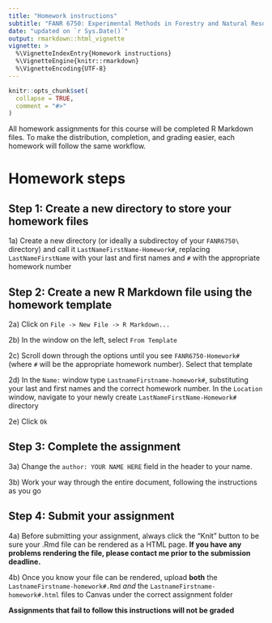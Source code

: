 ```yaml
---
title: "Homework instructions"
subtitle: "FANR 6750: Experimental Methods in Forestry and Natural Resources Research"
date: "updated on `r Sys.Date()`"
output: rmarkdown::html_vignette
vignette: >
  %\VignetteIndexEntry{Homework instructions}
  %\VignetteEngine{knitr::rmarkdown}
  %\VignetteEncoding{UTF-8}
---
```


```r
knitr::opts_chunk$set(
  collapse = TRUE,
  comment = "#>"
)
```

All homework assignments for this course will be completed R Markdown files. To make the distribution, completion, and grading easier, each homework will follow the same workflow. 

# Homework steps

## Step 1: Create a new directory to store your homework files

1a) Create a new directory (or ideally a subdirectoy of your `FANR6750\` directory) and call it `LastNameFirstName-Homework#`, replacing `LastNameFirstName` with your last and first names and `#` with the appropriate homework number

## Step 2: Create a new R Markdown file using the homework template

2a) Click on `File -> New File -> R Markdown...`

2b) In the window on the left, select `From Template`

2c) Scroll down through the options until you see `FANR6750-Homework#` (where `#` will be the appropriate homework number). Select that template 

2d) In the `Name:` window type `LastnameFirstname-homework#`, substituting your last and first names and the correct homework number. In the `Location` window, navigate to your newly create `LastNameFirstName-Homework#` directory

2e) Click `Ok`

## Step 3: Complete the assignment

3a) Change the `author: YOUR NAME HERE` field in the header to your name. 

3b) Work your way through the entire document, following the instructions as you go

## Step 4: Submit your assignment

4a) Before submitting your assignment, always click the "Knit" button to be sure your .Rmd file can be rendered as a HTML page. **If you have any problems rendering the file, please contact me prior to the submission deadline.**

4b) Once you know your file can be rendered, upload **both** the `LastnameFirstname-homework#.Rmd` *and* the `LastnameFirstname-homework#.html` files to Canvas under the correct assignment folder

**Assignments that fail to follow this instructions will not be graded**
